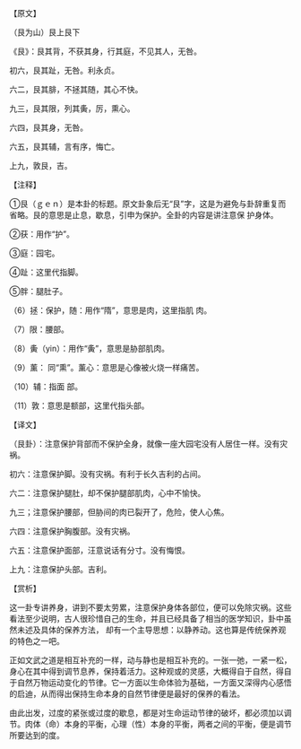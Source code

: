 

【原文】

（艮为山）艮上艮下

《艮》：艮其背，不获其身，行其庭，不见其人，无咎。

初六，艮其趾，无咎。利永贞。

六二，艮其腓，不拯其随，其心不快。

九三，艮其限，列其夤，厉，熏心。

六四，艮其身，无咎。

六五，艮其辅，言有序，悔亡。

上九，敦艮，吉。

【注释】

①艮（ｇｅｎ）是本卦的标题。原文卦象后无“艮”字，这是为避免与卦辞重复而省略。艮的意思是止息，歇息，引申为保护。全卦的内容是讲注意保 护身体。

②获：用作“护”。

③庭：园宅。

④趾：这里代指脚。

⑤胖：腿肚子。

（6）拯：保护，随：用作“隋”，意思是肉，这里指肌 肉。

（7）限：腰部。

（8）夤（yin）：用作“夤”，意思是胁部肌肉。

（9）薰： 同“熏”。薰心：意思是心像被火烧一样痛苦。

（10）辅：指面 部。

（11）敦：意思是额部，这里代指头部。

【译文】

（艮卦）：注意保护背部而不保护全身，就像一座大园宅没有人居住一样。没有灾祸。

初六：注意保护脚。没有灾祸。有利于长久吉利的占间。

六二：注意保护腿肚，却不保护腿部肌肉，心中不愉快。

九三；注意保护腰部，但胁间的肉已裂开了，危险，使人心焦。

六四：注意保护胸腹部。没有灾祸。

六五：注意保护面部，汪意说话有分寸。没有悔恨。

上九：注意保护头部。吉利。

【赏析】

这一卦专讲养身，讲到不要太劳累，注意保护身体各部位，便可以免除灾祸。这些看法至少说明，古人很珍惜自己的生命，并且已经具备了相当的医学知识，卦中虽然未述及具体的保养方法， 却有一个主导思想：以静养动。这也算是传统保养观的特色之一吧。

正如文武之道是相互补充的一样，动与静也是相互补充的。一张一弛，一紧一松，身心在其中得到调节息养，保持着活力。这种观或的灵感，大概得自于自然，得自于自然万物运动变化的节律。它一方面以生命体验为基础，一方面又深得内心感悟的启迪，从而得出保持生命本身的自然节律便是最好的保养的看法。

由此出发，过度的紧张或过度的歇息，都是对生命运动节律的破坏，都必须加以调节。肉体（命）本身的平衡，心理（性）本身的平衡，两者之间的平衡，便是调节所要达到的度。

